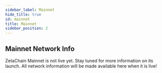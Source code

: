 ```yaml
---
sidebar_label: Mainnet
hide_title: true
id: mainnet
title: Mainnet
sidebar_position: 2
---
```


## Mainnet Network Info

ZetaChain Mainnet is not live yet. Stay tuned for more information on its
launch. All network information will be made available here when it is live!
